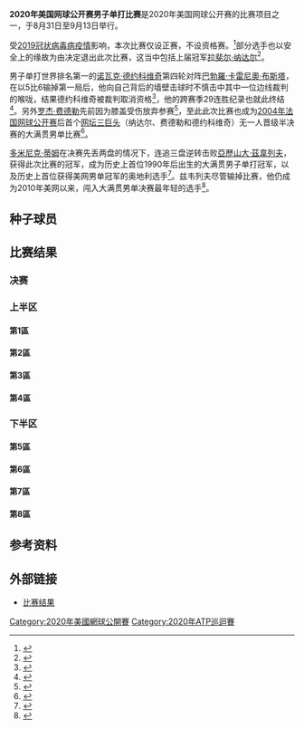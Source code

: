 {{NoteTA|G1=Tennis}}
{{Infobox Tennis Grand Slam events|2020|美國網球公開賽|
 |champ = {{flagicon|AUT}} [[多米尼克·蒂姆|多米尼克·蒂姆]]
 |runner ={{flagicon|GER}} [[亞歷山大·茲韋列夫|亞歷山大·茲韋列夫]]
 |score = 6–2、6–4、4–6、3–6、6–7<sup>（6–8）</sup>
 |draw = 128（8{{Tooltip|WC|外卡}}）
 |seeds = 32
}}

{{main article|2020年美國網球公開賽}}

'''2020年美国网球公开赛男子单打比赛'''是2020年美国网球公开赛的比赛项目之一，于8月31日至9月13日举行。

受[[2019冠状病毒病疫情|2019冠状病毒病疫情]]影响，本次比赛仅设正赛，不设资格赛。<ref name="USOpen2020">{{cite news|url=https://www.bbc.co.uk/sport/tennis/53070667|title=US Open to be held behind closed doors after New York governor gives go-ahead|publisher=[[BBC体育|BBC Sport]]|date=2020-06-16|accessdate=2020-06-16|archiveurl=https://web.archive.org/web/20200702223153/https://www.bbc.co.uk/sport/tennis/53070667|archivedate=2020-07-02|dead-url=no}}</ref>部分选手也以安全上的缘故为由决定退出此次比赛，这当中包括上届冠军[[拉斐尔·纳达尔|拉斐尔·纳达尔]]<ref>{{cite web|url=https://www.cbssports.com/tennis/news/us-open-2020-a-complete-list-of-stars-who-have-withdrawn-from-tournament/|title=US Open 2020: A complete list of stars who have withdrawn from tournament|publisher=CBS Sports|date=2020-08-17|accessdate=2020-09-13|archiveurl=https://archive.today/20200913105248/https://www.cbssports.com/tennis/news/us-open-2020-a-complete-list-of-stars-who-have-withdrawn-from-tournament/|archivedate=2020-09-13}}</ref>。

男子单打世界排名第一的[[诺瓦克·德约科维奇|诺瓦克·德约科维奇]]第四轮对阵[[巴勃羅·卡雷尼奧·布斯塔|巴勃羅·卡雷尼奧·布斯塔]]，在以5比6输掉第一局后，他向自己背后的墙壁击球时不慎击中其中一位边线裁判的喉咙，结果德约科维奇被裁判取消资格<ref>{{cite web|title=US Open 2020: Novak Djokovic defaulted after hitting ball at line judge|url=https://www.bbc.com/sport/tennis/54051920|publisher=[[BBC体育|BBC Sports]]|date=2020-09-06|accessdate=2020-09-06|archiveurl=https://web.archive.org/web/20200907101704/https://www.bbc.com/sport/tennis/54051920|archivedate=2020-09-07|dead-url=no}}</ref>，他的跨赛季29连胜纪录也就此终结<ref>{{cite web|url=https://www.japantimes.co.jp/sports/2020/09/07/tennis/novak-djokovic-us-open/|title=Novak Djokovic kicked out of U.S. Open after hitting line judge with ball|publisher=[[日本时报|The Japan Times]]|date=2020-09-07|accessdate=2020-09-13|archiveurl=https://web.archive.org/web/20200907082201/https://www.japantimes.co.jp/sports/2020/09/07/tennis/novak-djokovic-us-open/|archivedate=2020-09-07|dead-url=no}}</ref>。另外[[罗杰·费德勒|罗杰·费德勒]]先前因为膝盖受伤放弃参赛<ref>{{cite web |title=Federer Announces Right Knee Procedure, To Return In 2021 |url=https://www.atptour.com/en/news/federer-procedure-announcement-june-2020 |website=ATP Tour |date=2020-06-10 |accessdate=2020-08-03 |archiveurl=https://web.archive.org/web/20200610092914/https://www.atptour.com/en/news/federer-procedure-announcement-june-2020 |archivedate=2020-06-10 |dead-url=no }}</ref>，至此此次比赛也成为[[2004年法国网球公开赛|2004年法国网球公开赛]]后首个[[网坛三巨头|网坛三巨头]]（纳达尔、费德勒和德约科维奇）无一人晋级半决赛的大满贯男单比赛<ref>{{cite web|url=https://www.dnaindia.com/sports/report-no-nadal-djokovic-federer-a-grand-slam-quarterfinal-without-the-big-three-since-2004-2841542|title=No Nadal, Djokovic, Federer: A Grand Slam quarterfinal without the 'Big Three' since 2004|publisher=DNA India|date=2020-09-07|accessdate=2020-09-13|archiveurl=https://web.archive.org/web/20200907062756/https://www.dnaindia.com/sports/report-no-nadal-djokovic-federer-a-grand-slam-quarterfinal-without-the-big-three-since-2004-2841542|archivedate=2020-09-07|dead-url=no}}</ref>。

[[多米尼克·蒂姆|多米尼克·蒂姆]]在决赛先丢两盘的情况下，连追三盘逆转击败[[亞歷山大·茲韋列夫|亞歷山大·茲韋列夫]]，获得此次比赛的冠军，成为历史上首位1990年后出生的大满贯男子单打冠军，以及历史上首位获得美网男单冠军的奥地利选手<ref>{{cite web|url=https://www.usatoday.com/story/sports/tennis/2020/09/13/dominic-thiem-alexander-zverev-us-open-men-final/5788025002/|title=Dominic Thiem outlasts Alexander Zverev, comes back from two sets down to win US Open and first Grand Slam title|publisher=USA Today|date=2020-09-13|accessdate=2020-09-14|archiveurl=https://web.archive.org/web/20201226141922/https://www.usatoday.com/story/sports/tennis/2020/09/13/dominic-thiem-alexander-zverev-us-open-men-final/5788025002/|archivedate=2020-12-26|dead-url=no}}</ref>。兹韦列夫尽管输掉比赛，他仍成为2010年美网以来，闯入大满贯男单决赛最年轻的选手<ref>{{cite web|url=https://www.atptour.com/en/news/thiem-zverev-us-open-2020-final|title=Thiem Outlasts Zverev In Historic US Open Final|work=ATP Tour|date=2020-09-13|accessdate=2020-09-14|archiveurl=https://archive.today/20200914033533/https://www.atptour.com/en/news/thiem-zverev-us-open-2020-final|archivedate=2020-09-14}}</ref>。

==种子球员==
{{columns-list|colwidth=30em|
{{seeds|1|1}}{{flagicon|SRB}} [[諾瓦克·喬科維奇|諾瓦克·喬科維奇]]''（第四輪，被取消資格）''
{{seeds|2|8}}{{flagicon|AUT}} '''[[多米尼克·蒂姆|多米尼克·蒂姆]]（冠軍）'''
{{seeds|3|6}}{{flagicon|RUS}} [[丹尼爾·梅德韋傑夫|丹尼爾·梅德韋傑夫]]''（四強）''
{{seeds|4|3}}{{flagicon|GRE}} [[斯特凡诺斯·齐齐帕斯|斯特凡诺斯·齐齐帕斯]]''（第三輪）''
{{seeds|5|4}}{{flagicon|GER}} [[亞歷山大·茲韋列夫|亞歷山大·茲韋列夫]]''（亞軍）''
{{seeds|6|5}}{{flagicon|ITA}} [[馬泰奧·貝雷蒂尼|馬泰奧·貝雷蒂尼]]''（第四輪）''
{{seeds|7|2}}{{flagicon|BEL}} [[大卫·戈芬|大卫·戈芬]]''（第四輪）''
{{seeds|8|7}}{{flagicon|ESP}} [[羅伯托·包蒂斯塔·阿古特|羅伯托·包蒂斯塔·阿古特]]''（第三輪）''
{{seeds|9|4}}{{flagicon|ARG}} [[迪亞哥·塞巴斯蒂安·施瓦茲曼|迪亞哥·塞巴斯蒂安·施瓦茲曼]]''（第一輪）''
{{seeds|10|5}}{{flagicon|RUS}} [[安德烈·魯布列夫_(網球運動員)|安德烈·魯布列夫]]''（八強）''
{{seeds|11|7}}{{flagicon|RUS}} [[卡倫·哈查諾夫|卡倫·哈查諾夫]]''（第三輪）''
{{seeds|12|2}}{{flagicon|CAN}} [[丹尼斯·沙波瓦洛夫|丹尼斯·沙波瓦洛夫]]''（八強）''
{{seeds|13|3}}{{flagicon|CHI}} [[克里斯蒂安·加林|克里斯蒂安·加林]]''（第二輪）''
{{seeds|14|6}}{{flagicon|BUL}} [[格里戈爾·季米特洛夫|格里戈爾·季米特洛夫]]''（第二輪）''
{{seeds|15|8}}{{flagicon|CAN}} [[费利克斯·奥热-阿利亚西姆|费利克斯·奥热-阿利亚西姆]]''（第四輪）''
{{seeds|16|1}}{{flagicon|USA}} [[約翰·伊斯內爾|約翰·伊斯內爾]]''（第一輪）''

{{seeds|17|}}{{flagicon|FRA}} [[伯諾瓦·帕爾雷|伯諾瓦·帕爾雷]]''（因[[2019冠状病毒病检测|2019冠状病毒病检测]]结果阳性而退赛）''
{{seeds|18|3}}{{flagicon|SRB}} [[杜尚·拉約維奇|杜尚·拉約維奇]]''（第一輪）''
{{seeds|19|2}}{{flagicon|USA}} [[泰勒·哈利·弗里茨|泰勒·哈利·弗里茨]]''（第三輪）''
{{seeds|20|1}}{{flagicon|ESP}} [[巴勃羅·卡雷尼奧·布斯塔|巴勃羅·卡雷尼奧·布斯塔]]''（四強）''
{{seeds|21|7}}{{flagicon|AUS}} [[阿萊克斯·德·米瑙爾|阿萊克斯·德·米瑙爾]]''（八強）''
{{seeds|22|6}}{{flagicon|GEO}} [[尼科洛茲·巴西拉什威利|尼科洛茲·巴西拉什威利]]''（第一輪）''
{{seeds|23|8}}{{flagicon|GBR}} [[丹尼爾·埃文斯|丹尼爾·埃文斯]]''（第二輪）''
{{seeds|24|4}}{{flagicon|POL}} [[休伯特·胡尔卡奇|休伯特·胡尔卡奇]]''（第二輪）''
{{seeds|25|7}}{{flagicon|CAN}} [[米洛斯·拉奧歷|米洛斯·拉奧歷]]''（第二輪）''
{{seeds|26|2}}{{flagicon|SRB}} [[菲利普·克拉伊諾維奇|菲利普·克拉伊諾維奇]]''（第三輪）''
{{seeds|27|3}}{{flagicon|CRO}} [[博爾納·丘里奇|博爾納·丘里奇]]''（八強）''
{{seeds|28|1}}{{flagicon|GER}} [[楊-萊納德·史卓夫|楊-萊納德·史卓夫]]''（第三輪）''
{{seeds|29|6}}{{flagicon|ARG}} [[吉多·佩拉|吉多·佩拉]]''（第一輪）''
{{seeds|30|5}}{{flagicon|NOR}} [[卡斯珀·魯德|卡斯珀·魯德]]''（第三輪）''
{{seeds|31|8}}{{flagicon|CRO}} [[馬林·契利奇|馬林·契利奇]]''（第三輪）''
{{seeds|32|4}}{{flagicon|FRA}} [[阿德里安·曼納里諾|阿德里安·曼納里諾]]''（第三輪）''
}}
{{種子說明}}

==比赛结果==
{{Draw key}}

===决赛===
{{8TeamBracket-Tennis5
| RD1=半準決賽
| RD2=準決賽
| RD3=決賽
| team-width=175

| RD1-seed1=20
| RD1-team1='''{{flagicon|ESP}} [[巴勃羅·卡雷尼奧·布斯塔|巴勃羅·卡雷尼奧·布斯塔]]'''
| RD1-score1-1=3
| RD1-score1-2='''7<sup>7'''</sup>
| RD1-score1-3='''7<sup>7</sup>'''
| RD1-score1-4=0
| RD1-score1-5='''6'''
| RD1-seed2=12
| RD1-team2={{flagicon|CAN}} [[丹尼斯·沙波瓦洛夫|丹尼斯·沙波瓦洛夫]]
| RD1-score2-1='''6'''
| RD1-score2-2=6<sup>5</sup>
| RD1-score2-3=6<sup>4</sup>
| RD1-score2-4='''6'''
| RD1-score2-5=3

| RD1-seed3=27
| RD1-team3={{flagicon|CRO}} [[博爾納·丘里奇|博爾納·丘里奇]]
| RD1-score3-1='''6'''
| RD1-score3-2=6<sup>5</sup>
| RD1-score3-3=6<sup>1</sup>
| RD1-score3-4=3
| RD1-score3-5=
| RD1-seed4=5
| RD1-team4='''{{flagicon|GER}} [[亞歷山大·茲韋列夫|亞歷山大·茲韋列夫]]'''
| RD1-score4-1=1
| RD1-score4-2='''7<sup>7</sup>'''
| RD1-score4-3='''7<sup>7</sup>'''
| RD1-score4-4='''6'''
| RD1-score4-5=

| RD1-seed5=10
| RD1-team5={{flagicon|RUS}} [[安德烈·魯布列夫_(網球運動員)|安德烈·魯布列夫]]
| RD1-score5-1=6<sup>6</sup>
| RD1-score5-2=3
| RD1-score5-3=6<sup>5</sup>
| RD1-score5-4=
| RD1-score5-5=
| RD1-seed6=3
| RD1-team6='''{{flagicon|RUS}} [[丹尼爾·梅德韋傑夫|丹尼爾·梅德韋傑夫]]'''
| RD1-score6-1='''7<sup>8</sup>'''
| RD1-score6-2='''6'''
| RD1-score6-3='''7<sup>7</sup>'''
| RD1-score6-4=
| RD1-score6-5=

| RD1-seed7=21
| RD1-team7={{flagicon|AUS}} [[阿萊克斯·德·米瑙爾|阿萊克斯·德·米瑙爾]]
| RD1-score7-1=1
| RD1-score7-2=2
| RD1-score7-3=4
| RD1-score7-4=
| RD1-score7-5=
| RD1-seed8=2
| RD1-team8='''{{flagicon|AUT}} [[多米尼克·蒂姆|多米尼克·蒂姆]]'''
| RD1-score8-1='''6'''
| RD1-score8-2='''6'''
| RD1-score8-3='''6'''
| RD1-score8-4=
| RD1-score8-5=

| RD2-seed1=20
| RD2-team1={{flagicon|ESP}} [[巴勃羅·卡雷尼奧·布斯塔|巴勃羅·卡雷尼奧·布斯塔]]
| RD2-score1-1='''6'''
| RD2-score1-2='''6'''
| RD2-score1-3=3
| RD2-score1-4=4
| RD2-score1-5=3
| RD2-seed2=5
| RD2-team2='''{{flagicon|GER}} [[亞歷山大·茲韋列夫|亞歷山大·茲韋列夫]]'''
| RD2-score2-1=3
| RD2-score2-2=2
| RD2-score2-3='''6'''
| RD2-score2-4='''6'''
| RD2-score2-5='''6'''

| RD2-seed3=3
| RD2-team3={{flagicon|RUS}} [[丹尼爾·梅德韋傑夫|丹尼爾·梅德韋傑夫]]
| RD2-score3-1=2
| RD2-score3-2=6<sup>7</sup>
| RD2-score3-3=6<sup>5</sup>
| RD2-score3-4=
| RD2-score3-5=
| RD2-seed4=2
| RD2-team4='''{{flagicon|AUT}} [[多米尼克·蒂姆|多米尼克·蒂姆]]'''
| RD2-score4-1='''6'''
| RD2-score4-2='''7<sup>9</sup>'''
| RD2-score4-3='''7<sup>7</sup>'''
| RD2-score4-4=
| RD2-score4-5=

| RD3-seed1=5
| RD3-team1={{flagicon|GER}} [[亞歷山大·茲韋列夫|亞歷山大·茲韋列夫]]
| RD3-score1-1='''6'''
| RD3-score1-2='''6'''
| RD3-score1-3=4
| RD3-score1-4=3
| RD3-score1-5=6<sup>6</sup>
| RD3-seed2=2
| RD3-team2='''{{flagicon|AUT}} [[多米尼克·蒂姆|多米尼克·蒂姆]]'''
| RD3-score2-1=2
| RD3-score2-2=4
| RD3-score2-3='''6'''
| RD3-score2-4='''6'''
| RD3-score2-5='''7<sup>8</sup>'''
}}

===上半区===
====第1區====
{{16TeamBracket-Compact-Tennis5
| RD1=第一輪
| RD2=第二輪
| RD3=第三輪
| RD4=第四輪

| RD1-seed01=1
| RD1-team01='''{{flagicon|SRB}} [[諾瓦克·喬科維奇|諾瓦克·喬科維奇]]'''
| RD1-score01-1='''6'''
| RD1-score01-2='''6'''
| RD1-score01-3='''6'''
| RD1-score01-4=
| RD1-score01-5=
| RD1-seed02=
| RD1-team02={{flagicon|BIH}} [[達米爾·德祖赫|達米爾·德祖赫]]
| RD1-score02-1=1
| RD1-score02-2=4
| RD1-score02-3=1
| RD1-score02-4=
| RD1-score02-5=

| RD1-seed03=
| RD1-team03='''{{flagicon|GBR}} [[凱爾·埃德蒙|凱爾·埃德蒙]]'''
| RD1-score03-1=2
| RD1-score03-2='''7'''
| RD1-score03-3='''7'''
| RD1-score03-4='''6'''
| RD1-score03-5=
| RD1-seed04=
| RD1-team04={{flagicon|KAZ}} [[亞歷山大·巴伯里克|亞歷山大·巴伯里克]]
| RD1-score04-1='''6'''
| RD1-score04-2=5
| RD1-score04-3=5
| RD1-score04-4=0
| RD1-score04-5=

| RD1-seed05=
| RD1-team05={{flagicon|POR}} [[喬奧·索薩|喬奧·索薩]]
| RD1-score05-1=2
| RD1-score05-2=5
| RD1-score05-3='''6'''
| RD1-score05-4=1
| RD1-score05-5=
| RD1-seed06=WC
| RD1-team06='''{{flagicon|USA}} [[邁克爾·莫阿|邁克爾·莫阿]]'''
| RD1-score06-1='''6'''
| RD1-score06-2='''7'''
| RD1-score06-3=2
| RD1-score06-4='''6'''
| RD1-score06-5=

| RD1-seed07=
| RD1-team07={{flagicon|ESP}} [[佩德罗·马丁内斯|佩德罗·马丁内斯]]
| RD1-score07-1=0
| RD1-score07-2=5
| RD1-score07-3=4
| RD1-score07-4=
| RD1-score07-5=
| RD1-seed08=28
| RD1-team08='''{{flagicon|GER}} [[楊-萊納德·史卓夫|楊-萊納德·史卓夫]]'''
| RD1-score08-1='''6'''
| RD1-score08-2='''7'''
| RD1-score08-3='''6'''
| RD1-score08-4=
| RD1-score08-5=

| RD1-seed09=20
| RD1-team09='''{{flagicon|ESP}} [[巴勃羅·卡雷尼奧·布斯塔|巴勃羅·卡雷尼奧·布斯塔]]'''
| RD1-score09-1=4
| RD1-score09-2='''6'''
| RD1-score09-3=1
| RD1-score09-4='''6'''
| RD1-score09-5='''6'''
| RD1-seed10=
| RD1-team10={{flagicon|JPN}} [[内山靖崇|内山靖崇]]
| RD1-score10-1='''6'''
| RD1-score10-2=3
| RD1-score10-3='''6'''
| RD1-score10-4=3
| RD1-score10-5=3

| RD1-seed11=WC
| RD1-team11='''{{flagicon|USA}} [[米切爾·克魯格|米切爾·克魯格]]'''
| RD1-score11-1=3
| RD1-score11-2='''6'''
| RD1-score11-3='''7'''
| RD1-score11-4='''6'''
| RD1-score11-5=
| RD1-seed12=
| RD1-team12={{flagicon|POR}} [[佩德羅·索薩|佩德羅·索薩]]
| RD1-score12-1='''6'''
| RD1-score12-2=2
| RD1-score12-3=5
| RD1-score12-4=3
| RD1-score12-5=

| RD1-seed13=
| RD1-team13={{flagicon|ITA}} [[Federico_Gaio|F Gaio]]
| RD1-score13-1=6<sup>3</sup>
| RD1-score13-2='''6'''
| RD1-score13-3=4
| RD1-score13-4=4
| RD1-score13-5=
| RD1-seed14=
| RD1-team14='''{{flagicon|LTU}} [[里查達斯·貝蘭基斯|里查達斯·貝蘭基斯]]'''
| RD1-score14-1='''7<sup>7</sup>'''
| RD1-score14-2=4
| RD1-score14-3='''6'''
| RD1-score14-4='''6'''
| RD1-score14-5=

| RD1-seed15=
| RD1-team15='''{{flagicon|USA}} [[斯蒂夫·約翰遜|斯蒂夫·約翰遜]]'''
| RD1-score15-1=6<sup>5</sup>
| RD1-score15-2='''6'''
| RD1-score15-3=6<sup>5</sup>
| RD1-score15-4='''6'''
| RD1-score15-5='''7<sup>7</sup>'''
| RD1-seed16=16
| RD1-team16={{flagicon|USA}} [[約翰·伊斯內爾|約翰·伊斯內爾]]
| RD1-score16-1='''7<sup>7</sup>'''
| RD1-score16-2=3
| RD1-score16-3='''7<sup>7</sup>'''
| RD1-score16-4=3
| RD1-score16-5=6<sup>3</sup>

| RD2-seed01=1
| RD2-team01='''{{flagicon|SRB}} [[諾瓦克·喬科維奇|諾瓦克·喬科維奇]]'''
| RD2-score01-1=6<sup>5</sup>
| RD2-score01-2='''6'''
| RD2-score01-3='''6'''
| RD2-score01-4='''6'''
| RD2-score01-5=
| RD2-seed02=
| RD2-team02={{flagicon|GBR}} [[凱爾·埃德蒙|凱爾·埃德蒙]]
| RD2-score02-1='''7<sup>7</sup>'''
| RD2-score02-2=3
| RD2-score02-3=4
| RD2-score02-4=2
| RD2-score02-5=

| RD2-seed03=WC
| RD2-team03={{flagicon|USA}} [[邁克爾·莫阿|邁克爾·莫阿]]
| RD2-score03-1=2
| RD2-score03-2=2
| RD2-score03-3=5
| RD2-score03-4=
| RD2-score03-5=
| RD2-seed04=28
| RD2-team04='''{{flagicon|GER}} [[楊-萊納德·史卓夫|楊-萊納德·史卓夫]]'''
| RD2-score04-1='''6'''
| RD2-score04-2='''6'''
| RD2-score04-3='''7'''
| RD2-score04-4=
| RD2-score04-5=

| RD2-seed05=20
| RD2-team05='''{{flagicon|ESP}} [[巴勃羅·卡雷尼奧·布斯塔|巴勃羅·卡雷尼奧·布斯塔]]'''
| RD2-score05-1='''6'''
| RD2-score05-2='''6'''
| RD2-score05-3='''6'''
| RD2-score05-4=
| RD2-score05-5=
| RD2-seed06=WC
| RD2-team06={{flagicon|USA}} [[米切爾·克魯格|米切爾·克魯格]]
| RD2-score06-1=1
| RD2-score06-2=2
| RD2-score06-3=2
| RD2-score06-4=
| RD2-score06-5=

| RD2-seed07=
| RD2-team07='''{{flagicon|LTU}} [[里查達斯·貝蘭基斯|里查達斯·貝蘭基斯]]'''
| RD2-score07-1='''7'''
| RD2-score07-2='''6'''
| RD2-score07-3=1
| RD2-score07-4='''7<sup>7</sup>'''
| RD2-score07-5=
| RD2-seed08=
| RD2-team08={{flagicon|USA}} [[斯蒂夫·約翰遜|斯蒂夫·約翰遜]]
| RD2-score08-1=5
| RD2-score08-2=2
| RD2-score08-3='''6'''
| RD2-score08-4=6<sup>1</sup>
| RD2-score08-5=

| RD3-seed01=1
| RD3-team01='''{{flagicon|SRB}} [[諾瓦克·喬科維奇|諾瓦克·喬科維奇]]'''
| RD3-score01-1='''6'''
| RD3-score01-2='''6'''
| RD3-score01-3='''6'''
| RD3-score01-4=
| RD3-score01-5=
| RD3-seed02=28
| RD3-team02={{flagicon|GER}} [[楊-萊納德·史卓夫|楊-萊納德·史卓夫]]
| RD3-score02-1=3
| RD3-score02-2=3
| RD3-score02-3=1
| RD3-score02-4=
| RD3-score02-5=

| RD3-seed03=20
| RD3-team03='''{{flagicon|ESP}} [[巴勃羅·卡雷尼奧·布斯塔|巴勃羅·卡雷尼奧·布斯塔]]'''
| RD3-score03-1='''6'''
| RD3-score03-2='''6'''
| RD3-score03-3='''6'''
| RD3-score03-4=
| RD3-score03-5=
| RD3-seed04=
| RD3-team04={{flagicon|LTU}} [[里查達斯·貝蘭基斯|里查達斯·貝蘭基斯]]
| RD3-score04-1=4
| RD3-score04-2=3
| RD3-score04-3=2
| RD3-score04-4=
| RD3-score04-5=

| RD4-seed01=1
| RD4-team01={{flagicon|SRB}} [[諾瓦克·喬科維奇|諾瓦克·喬科維奇]]
| RD4-score01-1=5<sup>d</sup>
| RD4-score01-2=
| RD4-score01-3=
| RD4-score01-4=
| RD4-score01-5=
| RD4-seed02=20
| RD4-team02='''{{flagicon|ESP}} [[巴勃羅·卡雷尼奧·布斯塔|巴勃羅·卡雷尼奧·布斯塔]]'''
| RD4-score02-1=6
| RD4-score02-2=
| RD4-score02-3=
| RD4-score02-4=
| RD4-score02-5=
}}

====第2區====
{{16TeamBracket-Compact-Tennis5
| RD1=第一輪
| RD2=第二輪
| RD3=第三輪
| RD4=第四輪

| RD1-seed01=12
| RD1-team01='''{{flagicon|CAN}} [[丹尼斯·沙波瓦洛夫|丹尼斯·沙波瓦洛夫]]'''
| RD1-score01-1='''6'''
| RD1-score01-2=4
| RD1-score01-3='''6'''
| RD1-score01-4='''6'''
| RD1-score01-5=
| RD1-seed02=WC
| RD1-team02={{flagicon|USA}} [[塞巴斯蒂安·科爾達|塞巴斯蒂安·科爾達]]
| RD1-score02-1=4
| RD1-score02-2='''6'''
| RD1-score02-3=3
| RD1-score02-4=2
| RD1-score02-5=

| RD1-seed03=WC
| RD1-team03={{flagicon|USA}} [[Thai-Son_Kwiatkowski|T-S Kwiatkowski]]
| RD1-score03-1='''6'''
| RD1-score03-2=6<sup>4</sup>
| RD1-score03-3=1
| RD1-score03-4=2
| RD1-score03-5=
| RD1-seed04=
| RD1-team04='''{{flagicon|KOR}} [[权纯雨|权纯雨]]'''
| RD1-score04-1=3
| RD1-score04-2='''7<sup>7</sup>'''
| RD1-score04-3='''6'''
| RD1-score04-4='''6'''
| RD1-score04-5=

| RD1-seed05=
| RD1-team05={{flagicon|EGY}} [[Mohamed_Safwat|M Safwat]]
| RD1-score05-1=1
| RD1-score05-2=4
| RD1-score05-3=4
| RD1-score05-4=
| RD1-score05-5=
| RD1-seed06=
| RD1-team06='''{{flagicon|FRA}} [[吉爾·西蒙|吉爾·西蒙]]'''
| RD1-score06-1='''6'''
| RD1-score06-2='''6'''
| RD1-score06-3='''6'''
| RD1-score06-4=
| RD1-score06-5=

| RD1-seed07=
| RD1-team07={{flagicon|GER}} [[多米尼克·克普費爾|多米尼克·克普費爾]]
| RD1-score07-1='''7<sup>9</sup>'''
| RD1-score07-2=3
| RD1-score07-3=2
| RD1-score07-4=4
| RD1-score07-5=
| RD1-seed08=19
| RD1-team08='''{{flagicon|USA}} [[泰勒·哈利·弗里茨|泰勒·哈利·弗里茨]]'''
| RD1-score08-1=6<sup>7</sup>
| RD1-score08-2='''6'''
| RD1-score08-3='''6'''
| RD1-score08-4='''6'''
| RD1-score08-5=

| RD1-seed09=26
| RD1-team09='''{{flagicon|SRB}} [[菲利普·克拉伊諾維奇|菲利普·克拉伊諾維奇]]'''
| RD1-score09-1='''6'''
| RD1-score09-2='''7<sup>7</sup>'''
| RD1-score09-3='''6'''
| RD1-score09-4=
| RD1-score09-5=
| RD1-seed10=
| RD1-team10={{flagicon|SWE}} [[米凯尔·伊梅尔|米凯尔·伊梅尔]]
| RD1-score10-1=2
| RD1-score10-2=6<sup>3</sup>
| RD1-score10-3=3
| RD1-score10-4=
| RD1-score10-5=

| RD1-seed11=
| RD1-team11='''{{flagicon|USA}} [[馬科斯·吉隆|馬科斯·吉隆]]'''
| RD1-score11-1='''6'''
| RD1-score11-2=6<sup>5</sup>
| RD1-score11-3=3
| RD1-score11-4='''6'''
| RD1-score11-5='''6'''
| RD1-seed12=
| RD1-team12={{flagicon|AUS}} [[Marc_Polmans|M Polmans]]
| RD1-score12-1=4
| RD1-score12-2='''7<sup>7</sup>'''
| RD1-score12-3='''6'''
| RD1-score12-4=4
| RD1-score12-5=2

| RD1-seed13=
| RD1-team13='''{{flagicon|RSA}} [[洛依德·哈里斯|洛依德·哈里斯]]'''
| RD1-score13-1='''6'''
| RD1-score13-2='''7'''
| RD1-score13-3='''6'''
| RD1-score13-4=
| RD1-score13-5=
| RD1-seed14=
| RD1-team14={{flagicon|ITA}} [[馬爾科·切基納托|馬爾科·切基納托]]
| RD1-score14-1=4
| RD1-score14-2=5
| RD1-score14-3=2
| RD1-score14-4=
| RD1-score14-5=

| RD1-seed15=
| RD1-team15={{flagicon|USA}} [[瑞利·奧普卡|瑞利·奧普卡]]
| RD1-score15-1=6<sup>2</sup>
| RD1-score15-2='''6'''
| RD1-score15-3=1
| RD1-score15-4=4
| RD1-score15-5=
| RD1-seed16=7
| RD1-team16='''{{flagicon|BEL}} [[大卫·戈芬|大卫·戈芬]]'''
| RD1-score16-1='''7<sup>7</sup>'''
| RD1-score16-2=3
| RD1-score16-3='''6'''
| RD1-score16-4='''6'''
| RD1-score16-5=

| RD2-seed01=12
| RD2-team01='''{{flagicon|CAN}} [[丹尼斯·沙波瓦洛夫|丹尼斯·沙波瓦洛夫]]'''
| RD2-score01-1=6<sup>5</sup>
| RD2-score01-2='''6'''
| RD2-score01-3='''6'''
| RD2-score01-4='''6'''
| RD2-score01-5=
| RD2-seed02=
| RD2-team02={{flagicon|KOR}} [[权纯雨|权纯雨]]
| RD2-score02-1='''7<sup>7</sup>'''
| RD2-score02-2=4
| RD2-score02-3=4
| RD2-score02-4=2
| RD2-score02-5=

| RD2-seed03=
| RD2-team03={{flagicon|FRA}} [[吉爾·西蒙|吉爾·西蒙]]
| RD2-score03-1=5
| RD2-score03-2=3
| RD2-score03-3=2
| RD2-score03-4=
| RD2-score03-5=
| RD2-seed04=19
| RD2-team04='''{{flagicon|USA}} [[泰勒·哈利·弗里茨|泰勒·哈利·弗里茨]]'''
| RD2-score04-1='''7'''
| RD2-score04-2='''6'''
| RD2-score04-3='''6'''
| RD2-score04-4=
| RD2-score04-5=

| RD2-seed05=26
| RD2-team05='''{{flagicon|SRB}} [[菲利普·克拉伊諾維奇|菲利普·克拉伊諾維奇]]'''
| RD2-score05-1='''6'''
| RD2-score05-2='''6'''
| RD2-score05-3='''6'''
| RD2-score05-4=
| RD2-score05-5=
| RD2-seed06=
| RD2-team06={{flagicon|USA}} [[馬科斯·吉隆|馬科斯·吉隆]]
| RD2-score06-1=4
| RD2-score06-2=1
| RD2-score06-3=3
| RD2-score06-4=
| RD2-score06-5=

| RD2-seed07=
| RD2-team07={{flagicon|RSA}} [[洛依德·哈里斯|洛依德·哈里斯]]
| RD2-score07-1=6<sup>6</sup>
| RD2-score07-2='''6'''
| RD2-score07-3=1
| RD2-score07-4=4
| RD2-score07-5=
| RD2-seed08=7
| RD2-team08='''{{flagicon|BEL}} [[大卫·戈芬|大卫·戈芬]]'''
| RD2-score08-1='''7<sup>8</sup>'''
| RD2-score08-2=4
| RD2-score08-3='''6'''
| RD2-score08-4='''6'''
| RD2-score08-5=

| RD3-seed01=12
| RD3-team01='''{{flagicon|CAN}} [[丹尼斯·沙波瓦洛夫|丹尼斯·沙波瓦洛夫]]'''
| RD3-score01-1=3
| RD3-score01-2='''6'''
| RD3-score01-3=4
| RD3-score01-4='''7<sup>7</sup>'''
| RD3-score01-5='''6'''
| RD3-seed02=19
| RD3-team02={{flagicon|USA}} [[泰勒·哈利·弗里茨|泰勒·哈利·弗里茨]]
| RD3-score02-1='''6'''
| RD3-score02-2=3
| RD3-score02-3='''6'''
| RD3-score02-4=6<sup>5</sup>
| RD3-score02-5=2

| RD3-seed03=26
| RD3-team03={{flagicon|SRB}} [[菲利普·克拉伊諾維奇|菲利普·克拉伊諾維奇]]
| RD3-score03-1=1
| RD3-score03-2=6<sup>5</sup>
| RD3-score03-3=4
| RD3-score03-4=
| RD3-score03-5=
| RD3-seed04=7
| RD3-team04='''{{flagicon|BEL}} [[大卫·戈芬|大卫·戈芬]]'''
| RD3-score04-1='''6'''
| RD3-score04-2='''7<sup>7</sup>'''
| RD3-score04-3='''6'''
| RD3-score04-4=
| RD3-score04-5=

| RD4-seed01=12
| RD4-team01='''{{flagicon|CAN}} [[丹尼斯·沙波瓦洛夫|丹尼斯·沙波瓦洛夫]]'''
| RD4-score01-1=6<sup>0</sup>
| RD4-score01-2='''6'''
| RD4-score01-3='''6'''
| RD4-score01-4='''6'''
| RD4-score01-5=
| RD4-seed02=7
| RD4-team02={{flagicon|BEL}} [[大卫·戈芬|大卫·戈芬]]
| RD4-score02-1='''7<sup>7</sup>'''
| RD4-score02-2=3
| RD4-score02-3=4
| RD4-score02-4=3
| RD4-score02-5=
}}

====第3區====
{{16TeamBracket-Compact-Tennis5
| RD1=第一輪
| RD2=第二輪
| RD3=第三輪
| RD4=第四輪

| RD1-seed01=4
| RD1-team01='''{{flagicon|GRE}} [[斯特凡诺斯·齐齐帕斯|斯特凡诺斯·齐齐帕斯]]'''
| RD1-score01-1='''6'''
| RD1-score01-2='''6'''
| RD1-score01-3='''6'''
| RD1-score01-4=
| RD1-score01-5=
| RD1-seed02=
| RD1-team02={{flagicon|ESP}} [[阿爾伯特·拉莫斯|阿爾伯特·拉莫斯]]
| RD1-score02-1=2
| RD1-score02-2=1
| RD1-score02-3=1
| RD1-score02-4=
| RD1-score02-5=

| RD1-seed03=WC
| RD1-team03='''{{flagicon|USA}} [[馬克西姆·克雷西|馬克西姆·克雷西]]'''
| RD1-score03-1='''6'''
| RD1-score03-2=2
| RD1-score03-3='''6'''
| RD1-score03-4='''6'''
| RD1-score03-5=
| RD1-seed04=
| RD1-team04={{flagicon|SVK}} [[約瑟夫·科瓦里克|約瑟夫·科瓦里克]]
| RD1-score04-1=1
| RD1-score04-2='''6'''
| RD1-score04-3=4
| RD1-score04-4=4
| RD1-score04-5=

| RD1-seed05=
| RD1-team05='''{{flagicon|ARG}} [[Juan_Ignacio_Londero|JI Londero]]'''
| RD1-score05-1='''6'''
| RD1-score05-2='''6'''
| RD1-score05-3='''7'''
| RD1-score05-4=
| RD1-score05-5=
| RD1-seed06=
| RD1-team06={{flagicon|RUS}} [[伊夫尼·多斯科伊|伊夫尼·多斯科伊]]
| RD1-score06-1=3
| RD1-score06-2=3
| RD1-score06-3=5
| RD1-score06-4=
| RD1-score06-5=

| RD1-seed07=
| RD1-team07={{flagicon|ESP}} [[巴勃羅·安杜哈爾|巴勃羅·安杜哈爾]]
| RD1-score07-1=5
| RD1-score07-2=3
| RD1-score07-3=1
| RD1-score07-4=
| RD1-score07-5=
| RD1-seed08=27
| RD1-team08='''{{flagicon|CRO}} [[博爾納·丘里奇|博爾納·丘里奇]]'''
| RD1-score08-1='''7'''
| RD1-score08-2='''6'''
| RD1-score08-3='''6'''
| RD1-score08-4=
| RD1-score08-5=

| RD1-seed09=18
| RD1-team09={{flagicon|SRB}} [[杜尚·拉約維奇|杜尚·拉約維奇]]
| RD1-score09-1=1
| RD1-score09-2='''6'''
| RD1-score09-3=4
| RD1-score09-4=4
| RD1-score09-5=
| RD1-seed10=
| RD1-team10='''{{flagicon|BLR}} [[Egor_Gerasimov|E Gerasimov]]'''
| RD1-score10-1='''6'''
| RD1-score10-2=4
| RD1-score10-3='''6'''
| RD1-score10-4='''6'''
| RD1-score10-5=

| RD1-seed11=
| RD1-team11={{flagicon|ITA}} [[斯蒂法諾·特拉瓦利亞|斯蒂法諾·特拉瓦利亞]]
| RD1-score11-1=3
| RD1-score11-2=4
| RD1-score11-3='''6'''
| RD1-score11-4=2
| RD1-score11-5=
| RD1-seed12=
| RD1-team12='''{{flagicon|AUS}} [[喬丹·湯普森|喬丹·湯普森]]'''
| RD1-score12-1='''6'''
| RD1-score12-2='''6'''
| RD1-score12-3=4
| RD1-score12-4='''6'''
| RD1-score12-5=

| RD1-seed13=
| RD1-team13={{flagicon|HUN}} [[Attila_Balázs|A Balázs]]
| RD1-score13-1=4
| RD1-score13-2=5
| RD1-score13-3=4
| RD1-score13-4=
| RD1-score13-5=
| RD1-seed14=
| RD1-team14='''{{flagicon|KAZ}} [[米哈伊爾·庫庫什金|米哈伊爾·庫庫什金]]'''
| RD1-score14-1='''6'''
| RD1-score14-2='''7'''
| RD1-score14-3='''6'''
| RD1-score14-4=
| RD1-score14-5=

| RD1-seed15=WC
| RD1-team15={{flagicon|USA}} [[Ulises_Blanch|U Blanch]]
| RD1-score15-1='''6'''
| RD1-score15-2='''7'''
| RD1-score15-3=4
| RD1-score15-4=4
| RD1-score15-5=2
| RD1-seed16=13
| RD1-team16='''{{flagicon|CHI}} [[克里斯蒂安·加林|克里斯蒂安·加林]]'''
| RD1-score16-1=4
| RD1-score16-2=5
| RD1-score16-3='''6'''
| RD1-score16-4='''6'''
| RD1-score16-5='''6'''

| RD2-seed01=4
| RD2-team01='''{{flagicon|GRE}} [[斯特凡诺斯·齐齐帕斯|斯特凡诺斯·齐齐帕斯]]'''
| RD2-score01-1='''7<sup>7</sup>'''
| RD2-score01-2='''6'''
| RD2-score01-3='''6'''
| RD2-score01-4=
| RD2-score01-5=
| RD2-seed02=WC
| RD2-team02={{flagicon|USA}} [[馬克西姆·克雷西|馬克西姆·克雷西]]
| RD2-score02-1=6<sup>2</sup>
| RD2-score02-2=3
| RD2-score02-3=4
| RD2-score02-4=
| RD2-score02-5=

| RD2-seed03=
| RD2-team03={{flagicon|ARG}} [[Juan_Ignacio_Londero|JI Londero]]
| RD2-score03-1=5
| RD2-score03-2='''6'''
| RD2-score03-3='''7<sup>7</sup>'''
| RD2-score03-4=2
| RD2-score03-5=3
| RD2-seed04=27
| RD2-team04='''{{flagicon|CRO}} [[博爾納·丘里奇|博爾納·丘里奇]]'''
| RD2-score04-1='''7'''
| RD2-score04-2=4
| RD2-score04-3=6<sup>5</sup>
| RD2-score04-4='''6'''
| RD2-score04-5='''6'''

| RD2-seed05=
| RD2-team05={{flagicon|BLR}} [[Egor_Gerasimov|E Gerasimov]]
| RD2-score05-1=1
| RD2-score05-2=4
| RD2-score05-3='''6'''
| RD2-score05-4=3
| RD2-score05-5=
| RD2-seed06=
| RD2-team06='''{{flagicon|AUS}} [[喬丹·湯普森|喬丹·湯普森]]'''
| RD2-score06-1='''6'''
| RD2-score06-2='''6'''
| RD2-score06-3=3
| RD2-score06-4='''6'''
| RD2-score06-5=

| RD2-seed07=
| RD2-team07='''{{flagicon|KAZ}} [[米哈伊爾·庫庫什金|米哈伊爾·庫庫什金]]'''
| RD2-score07-1='''6'''
| RD2-score07-2='''6'''
| RD2-score07-3=3
| RD2-score07-4=4
| RD2-score07-5='''7'''
| RD2-seed08=13
| RD2-team08={{flagicon|CHI}} [[克里斯蒂安·加林|克里斯蒂安·加林]]
| RD2-score08-1=2
| RD2-score08-2=1
| RD2-score08-3='''6'''
| RD2-score08-4='''6'''
| RD2-score08-5=5

| RD3-seed01=4
| RD3-team01={{flagicon|GRE}} [[斯特凡诺斯·齐齐帕斯|斯特凡诺斯·齐齐帕斯]]
| RD3-score01-1='''7<sup>7</sup>'''
| RD3-score01-2=4
| RD3-score01-3='''6'''
| RD3-score01-4=5
| RD3-score01-5=6<sup>4</sup>
| RD3-seed02=27
| RD3-team02='''{{flagicon|CRO}} [[博爾納·丘里奇|博爾納·丘里奇]]'''
| RD3-score02-1=6<sup>2</sup>
| RD3-score02-2='''6'''
| RD3-score02-3=4
| RD3-score02-4='''7'''
| RD3-score02-5='''7<sup>7</sup>'''

| RD3-seed03=
| RD3-team03='''{{flagicon|AUS}} [[喬丹·湯普森|喬丹·湯普森]]'''
| RD3-score03-1='''7'''
| RD3-score03-2='''6'''
| RD3-score03-3='''6'''
| RD3-score03-4=
| RD3-score03-5=
| RD3-seed04=
| RD3-team04={{flagicon|KAZ}} [[米哈伊爾·庫庫什金|米哈伊爾·庫庫什金]]
| RD3-score04-1=5
| RD3-score04-2=4
| RD3-score04-3=1
| RD3-score04-4=
| RD3-score04-5=

| RD4-seed01=27
| RD4-team01='''{{flagicon|CRO}} [[博爾納·丘里奇|博爾納·丘里奇]]'''
| RD4-score01-1='''7'''
| RD4-score01-2='''6'''
| RD4-score01-3='''6'''
| RD4-score01-4=
| RD4-score01-5=
| RD4-seed02=
| RD4-team02={{flagicon|AUS}} [[喬丹·湯普森|喬丹·湯普森]]
| RD4-score02-1=5
| RD4-score02-2=1
| RD4-score02-3=3
| RD4-score02-4=
| RD4-score02-5=
}}

====第4區====
{{16TeamBracket-Compact-Tennis5
| RD1=第一輪
| RD2=第二輪
| RD3=第三輪
| RD4=第四輪

| RD1-seed01=9
| RD1-team01={{flagicon|ARG}} [[迪亞哥·塞巴斯蒂安·施瓦茲曼|迪亞哥·塞巴斯蒂安·施瓦茲曼]]
| RD1-score01-1='''6'''
| RD1-score01-2='''6'''
| RD1-score01-3=2
| RD1-score01-4=1
| RD1-score01-5=5
| RD1-seed02=
| RD1-team02='''{{flagicon|GBR}} [[卡梅隆·諾里|卡梅隆·諾里]]'''
| RD1-score02-1=3
| RD1-score02-2=4
| RD1-score02-3='''6'''
| RD1-score02-4='''6'''
| RD1-score02-5='''7'''

| RD1-seed03=
| RD1-team03={{flagicon|TPE}} [[莊吉生|莊吉生]]
| RD1-score03-1='''6'''
| RD1-score03-2='''6'''
| RD1-score03-3=4
| RD1-score03-4=1
| RD1-score03-5=0<sup>r</sup>
| RD1-seed04=
| RD1-team04='''{{flagicon|ARG}} [[Federico_Coria|F Coria]]'''
| RD1-score04-1=2
| RD1-score04-2=4
| RD1-score04-3='''6'''
| RD1-score04-4='''6'''
| RD1-score04-5=2

| RD1-seed05=
| RD1-team05='''{{flagicon|ESP}} [[亚历山德罗·达维多维奇·弗基纳|亚历山德罗·达维多维奇·弗基纳]]'''
| RD1-score05-1=3
| RD1-score05-2='''6'''
| RD1-score05-3='''6'''
| RD1-score05-4=1
| RD1-score05-5='''6'''
| RD1-seed06=
| RD1-team06={{flagicon|AUT}} [[丹尼斯·諾瓦克|丹尼斯·諾瓦克]]
| RD1-score06-1='''6'''
| RD1-score06-2=4
| RD1-score06-3=3
| RD1-score06-4='''6'''
| RD1-score06-5=0

| RD1-seed07=
| RD1-team07={{flagicon|GER}} [[彼得·高若尼茲克|彼得·高若尼茲克]]
| RD1-score07-1=3
| RD1-score07-2=4
| RD1-score07-3=4
| RD1-score07-4=
| RD1-score07-5=
| RD1-seed08=24
| RD1-team08='''{{flagicon|POL}} [[休伯特·胡尔卡奇|休伯特·胡尔卡奇]]'''
| RD1-score08-1='''6'''
| RD1-score08-2='''6'''
| RD1-score08-3='''6'''
| RD1-score08-4=
| RD1-score08-5=

| RD1-seed09=32
| RD1-team09='''{{flagicon|FRA}} [[阿德里安·曼納里諾|阿德里安·曼納里諾]]'''
| RD1-score09-1='''6'''
| RD1-score09-2='''6'''
| RD1-score09-3=2
| RD1-score09-4='''6'''
| RD1-score09-5=
| RD1-seed10=
| RD1-team10={{flagicon|ITA}} [[洛倫佐·索內戈|洛倫佐·索內戈]]
| RD1-score10-1=1
| RD1-score10-2=4
| RD1-score10-3='''6'''
| RD1-score10-4=3
| RD1-score10-5=

| RD1-seed11=PR
| RD1-team11='''{{flagicon|USA}} [[傑克·索克|傑克·索克]]'''
| RD1-score11-1=3
| RD1-score11-2='''6'''
| RD1-score11-3='''6'''
| RD1-score11-4=4
| RD1-score11-5='''7<sup>7</sup>'''
| RD1-seed12=
| RD1-team12={{flagicon|URU}} [[巴勃羅·奎瓦斯|巴勃羅·奎瓦斯]]
| RD1-score12-1='''6'''
| RD1-score12-2=4
| RD1-score12-3=2
| RD1-score12-4='''6'''
| RD1-score12-5=6<sup>2</sup>

| RD1-seed13=
| RD1-team13={{flagicon|ITA}} [[保羅·洛倫齊|保羅·洛倫齊]]
| RD1-score13-1=3
| RD1-score13-2=2
| RD1-score13-3=6<sup>3</sup>
| RD1-score13-4=
| RD1-score13-5=
| RD1-seed14=WC
| RD1-team14='''{{flagicon|USA}} [[布兰登·中岛|布兰登·中岛]]'''
| RD1-score14-1='''6'''
| RD1-score14-2='''6'''
| RD1-score14-3='''7<sup>7</sup>'''
| RD1-score14-4=
| RD1-score14-5=

| RD1-seed15=
| RD1-team15={{flagicon|RSA}} [[凱文·安德森_(網球運動員)|凱文·安德森]]
| RD1-score15-1=6<sup>2</sup>
| RD1-score15-2='''7'''
| RD1-score15-3=3
| RD1-score15-4=5
| RD1-score15-5=
| RD1-seed16=5
| RD1-team16='''{{flagicon|GER}} [[亞歷山大·茲韋列夫|亞歷山大·茲韋列夫]]'''
| RD1-score16-1='''7<sup>7</sup>'''
| RD1-score16-2=5
| RD1-score16-3='''6'''
| RD1-score16-4='''7'''
| RD1-score16-5=

| RD2-seed01=
| RD2-team01='''{{flagicon|GBR}} [[卡梅隆·諾里|卡梅隆·諾里]]'''
| RD2-score01-1='''6'''
| RD2-score01-2='''6'''
| RD2-score01-3='''6'''
| RD2-score01-4=
| RD2-score01-5=
| RD2-seed02=
| RD2-team02={{flagicon|ARG}} [[Federico_Coria|F Coria]]
| RD2-score02-1=3
| RD2-score02-2=4
| RD2-score02-3=4
| RD2-score02-4=
| RD2-score02-5=

| RD2-seed03=
| RD2-team03='''{{flagicon|ESP}} [[亚历山德罗·达维多维奇·弗基纳|亚历山德罗·达维多维奇·弗基纳]]'''
| RD2-score03-1='''6'''
| RD2-score03-2=1
| RD2-score03-3='''6'''
| RD2-score03-4='''6'''
| RD2-score03-5=
| RD2-seed04=24
| RD2-team04={{flagicon|POL}} [[休伯特·胡尔卡奇|休伯特·胡尔卡奇]]
| RD2-score04-1=4
| RD2-score04-2='''6'''
| RD2-score04-3=2
| RD2-score04-4=2
| RD2-score04-5=

| RD2-seed05=32
| RD2-team05='''{{flagicon|FRA}} [[阿德里安·曼納里諾|阿德里安·曼納里諾]]'''
| RD2-score05-1='''7<sup>7</sup>'''
| RD2-score05-2='''7'''
| RD2-score05-3='''6'''
| RD2-score05-4=
| RD2-score05-5=
| RD2-seed06=PR
| RD2-team06={{flagicon|USA}} [[傑克·索克|傑克·索克]]
| RD2-score06-1=6<sup>5</sup>
| RD2-score06-2=5
| RD2-score06-3=2
| RD2-score06-4=
| RD2-score06-5=

| RD2-seed07=WC
| RD2-team07={{flagicon|USA}} [[布兰登·中岛|布兰登·中岛]]
| RD2-score07-1=5
| RD2-score07-2='''7<sup>10</sup>'''
| RD2-score07-3=3
| RD2-score07-4=1
| RD2-score07-5=
| RD2-seed08=5
| RD2-team08='''{{flagicon|GER}} [[亞歷山大·茲韋列夫|亞歷山大·茲韋列夫]]'''
| RD2-score08-1='''7'''
| RD2-score08-2=6<sup>8</sup>
| RD2-score08-3='''6'''
| RD2-score08-4='''6'''
| RD2-score08-5=

| RD3-seed01=
| RD3-team01={{flagicon|GBR}} [[卡梅隆·諾里|卡梅隆·諾里]]
| RD3-score01-1=6<sup>2</sup>
| RD3-score01-2='''6'''
| RD3-score01-3=2
| RD3-score01-4=1
| RD3-score01-5=
| RD3-seed02=
| RD3-team02='''{{flagicon|ESP}} [[亚历山德罗·达维多维奇·弗基纳|亚历山德罗·达维多维奇·弗基纳]]'''
| RD3-score02-1='''7<sup>7</sup>'''
| RD3-score02-2=4
| RD3-score02-3='''6'''
| RD3-score02-4='''6'''
| RD3-score02-5=

| RD3-seed03=32
| RD3-team03={{flagicon|FRA}} [[阿德里安·曼納里諾|阿德里安·曼納里諾]]
| RD3-score03-1='''7<sup>7</sup>'''
| RD3-score03-2=4
| RD3-score03-3=2
| RD3-score03-4=2
| RD3-score03-5=
| RD3-seed04=5
| RD3-team04='''{{flagicon|GER}} [[亞歷山大·茲韋列夫|亞歷山大·茲韋列夫]]'''
| RD3-score04-1=6<sup>4</sup>
| RD3-score04-2='''6'''
| RD3-score04-3='''6'''
| RD3-score04-4='''6'''
| RD3-score04-5=

| RD4-seed01=
| RD4-team01={{flagicon|ESP}} [[亚历山德罗·达维多维奇·弗基纳|亚历山德罗·达维多维奇·弗基纳]]
| RD4-score01-1=2
| RD4-score01-2=2
| RD4-score01-3=1
| RD4-score01-4=
| RD4-score01-5=
| RD4-seed02=5
| RD4-team02='''{{flagicon|GER}} [[亞歷山大·茲韋列夫|亞歷山大·茲韋列夫]]'''
| RD4-score02-1='''6'''
| RD4-score02-2='''6'''
| RD4-score02-3='''6'''
| RD4-score02-4=
| RD4-score02-5=
}}

===下半区===
====第5區====
{{16TeamBracket-Compact-Tennis5
| RD1=第一輪
| RD2=第二輪
| RD3=第三輪
| RD4=第四輪

| RD1-seed01=6
| RD1-team01='''{{flagicon|ITA}} [[馬泰奧·貝雷蒂尼|馬泰奧·貝雷蒂尼]]'''
| RD1-score01-1='''7<sup>7</sup>'''
| RD1-score01-2='''6'''
| RD1-score01-3='''6'''
| RD1-score01-4=
| RD1-score01-5=
| RD1-seed02=
| RD1-team02={{flagicon|JPN}} [[添田豪|添田豪]]
| RD1-score02-1=6<sup>5</sup>
| RD1-score02-2=1
| RD1-score02-3=4
| RD1-score02-4=
| RD1-score02-5=

| RD1-seed03=
| RD1-team03={{flagicon|JPN}} [[杉田祐一|杉田祐一]]
| RD1-score03-1=3
| RD1-score03-2=4
| RD1-score03-3=3
| RD1-score03-4=
| RD1-score03-5=
| RD1-seed04=
| RD1-team04='''{{flagicon|FRA}} [[于戈·安貝爾|-{于}-戈·安貝爾]]'''
| RD1-score04-1='''6'''
| RD1-score04-2='''6'''
| RD1-score04-3='''6'''
| RD1-score04-4=
| RD1-score04-5=

| RD1-seed05=
| RD1-team05='''{{flagicon|FIN}} [[埃米尔·鲁苏沃里|埃米尔·鲁苏沃里]]'''
| RD1-score05-1='''6'''
| RD1-score05-2=3
| RD1-score05-3='''6'''
| RD1-score05-4=4
| RD1-score05-5='''6'''
| RD1-seed06=
| RD1-team06={{flagicon|SLO}} [[阿爾亞·貝德尼|阿爾亞·貝德尼]]
| RD1-score06-1=3
| RD1-score06-2='''6'''
| RD1-score06-3=1
| RD1-score06-4='''6'''
| RD1-score06-5=1

| RD1-seed07=PR
| RD1-team07={{flagicon|USA}} [[麥肯齊·麥克唐納|麥肯齊·麥克唐納]]
| RD1-score07-1='''6'''
| RD1-score07-2='''6'''
| RD1-score07-3=4
| RD1-score07-4=3
| RD1-score07-5=2
| RD1-seed08=30
| RD1-team08='''{{flagicon|NOR}} [[卡斯珀·魯德|卡斯珀·魯德]]'''
| RD1-score08-1=4
| RD1-score08-2=4
| RD1-score08-3='''6'''
| RD1-score08-4='''6'''
| RD1-score08-5='''6'''

| RD1-seed09=Alt
| RD1-team09='''{{flagicon|USA}} [[埃内斯托·埃斯科韦多|埃内斯托·埃斯科韦多]]'''
| RD1-score09-1='''7<sup>7</sup>'''
| RD1-score09-2='''6'''
| RD1-score09-3='''6'''
| RD1-score09-4=
| RD1-score09-5=
| RD1-seed10=
| RD1-team10={{flagicon|POL}} [[Kamil_Majchrzak|K Majchrzak]]
| RD1-score10-1=6<sup>3</sup>
| RD1-score10-2=2
| RD1-score10-3=3
| RD1-score10-4=
| RD1-score10-5=

| RD1-seed11=
| RD1-team11='''{{flagicon|ITA}} [[Salvatore_Caruso|S Caruso]]'''
| RD1-score11-1=4
| RD1-score11-2='''7'''
| RD1-score11-3='''7'''
| RD1-score11-4='''6'''
| RD1-score11-5=
| RD1-seed12=
| RD1-team12={{flagicon|AUS}} [[詹姆斯·達克沃思|詹姆斯·達克沃思]]
| RD1-score12-1='''6'''
| RD1-score12-2=5
| RD1-score12-3=5
| RD1-score12-4=2
| RD1-score12-5=

| RD1-seed13=
| RD1-team13={{flagicon|JPN}} [[太郎·丹尼爾|太郎·丹尼爾]]
| RD1-score13-1=3
| RD1-score13-2=4
| RD1-score13-3='''6'''
| RD1-score13-4=1
| RD1-score13-5=
| RD1-seed14=
| RD1-team14='''{{flagicon|FRA}} [[格雷瓜尔·巴雷尔|格雷瓜尔·巴雷尔]]'''
| RD1-score14-1='''6'''
| RD1-score14-2='''6'''
| RD1-score14-3=3
| RD1-score14-4='''6'''
| RD1-score14-5=

| RD1-seed15=
| RD1-team15={{flagicon|FRA}} [[熱雷米·夏爾迪|熱雷米·夏爾迪]]
| RD1-score15-1=4
| RD1-score15-2=4
| RD1-score15-3=3
| RD1-score15-4=
| RD1-score15-5=
| RD1-seed16=10
| RD1-team16='''{{flagicon|RUS}} [[安德烈·魯布列夫_(網球運動員)|安德烈·魯布列夫]]'''
| RD1-score16-1='''6'''
| RD1-score16-2='''6'''
| RD1-score16-3='''6'''
| RD1-score16-4=
| RD1-score16-5=

| RD2-seed01=6
| RD2-team01='''{{flagicon|ITA}} [[馬泰奧·貝雷蒂尼|馬泰奧·貝雷蒂尼]]'''
| RD2-score01-1='''6'''
| RD2-score01-2='''6'''
| RD2-score01-3='''7<sup>8</sup>'''
| RD2-score01-4=
| RD2-score01-5=
| RD2-seed02=
| RD2-team02={{flagicon|FRA}} [[于戈·安貝爾|-{于}-戈·安貝爾]]
| RD2-score02-1=4
| RD2-score02-2=4
| RD2-score02-3=6<sup>6</sup>
| RD2-score02-4=
| RD2-score02-5=

| RD2-seed03=
| RD2-team03={{flagicon|FIN}} [[埃米尔·鲁苏沃里|埃米尔·鲁苏沃里]]
| RD2-score03-1=4
| RD2-score03-2=3
| RD2-score03-3=2<sup>r</sup>
| RD2-score03-4=
| RD2-score03-5=
| RD2-seed04=30
| RD2-team04='''{{flagicon|NOR}} [[卡斯珀·魯德|卡斯珀·魯德]]'''
| RD2-score04-1='''6'''
| RD2-score04-2='''6'''
| RD2-score04-3=3
| RD2-score04-4=
| RD2-score04-5=

| RD2-seed05=Alt
| RD2-team05={{flagicon|USA}} [[埃内斯托·埃斯科韦多|埃内斯托·埃斯科韦多]]
| RD2-score05-1='''6'''
| RD2-score05-2=4
| RD2-score05-3=3
| RD2-score05-4=4
| RD2-score05-5=
| RD2-seed06=
| RD2-team06='''{{flagicon|ITA}} [[Salvatore_Caruso|S Caruso]]'''
| RD2-score06-1=3
| RD2-score06-2='''6'''
| RD2-score06-3='''6'''
| RD2-score06-4='''6'''
| RD2-score06-5=

| RD2-seed07=
| RD2-team07={{flagicon|FRA}} [[格雷瓜尔·巴雷尔|格雷瓜尔·巴雷尔]]
| RD2-score07-1=2
| RD2-score07-2=4
| RD2-score07-3=6<sup>4</sup>
| RD2-score07-4=
| RD2-score07-5=
| RD2-seed08=10
| RD2-team08='''{{flagicon|RUS}} [[安德烈·魯布列夫_(網球運動員)|安德烈·魯布列夫]]'''
| RD2-score08-1='''6'''
| RD2-score08-2='''6'''
| RD2-score08-3='''7<sup>7</sup>'''
| RD2-score08-4=
| RD2-score08-5=

| RD3-seed01=6
| RD3-team01='''{{flagicon|ITA}} [[馬泰奧·貝雷蒂尼|馬泰奧·貝雷蒂尼]]'''
| RD3-score01-1='''6'''
| RD3-score01-2='''6'''
| RD3-score01-3='''6'''
| RD3-score01-4=
| RD3-score01-5=
| RD3-seed02=30
| RD3-team02={{flagicon|NOR}} [[卡斯珀·魯德|卡斯珀·魯德]]
| RD3-score02-1=4
| RD3-score02-2=4
| RD3-score02-3=2
| RD3-score02-4=
| RD3-score02-5=

| RD3-seed03=
| RD3-team03={{flagicon|ITA}} [[Salvatore_Caruso|S Caruso]]
| RD3-score03-1=0
| RD3-score03-2=4
| RD3-score03-3=0
| RD3-score03-4=
| RD3-score03-5=
| RD3-seed04=10
| RD3-team04='''{{flagicon|RUS}} [[安德烈·魯布列夫_(網球運動員)|安德烈·魯布列夫]]'''
| RD3-score04-1='''6'''
| RD3-score04-2='''6'''
| RD3-score04-3='''6'''
| RD3-score04-4=
| RD3-score04-5=

| RD4-seed01=6
| RD4-team01={{flagicon|ITA}} [[馬泰奧·貝雷蒂尼|馬泰奧·貝雷蒂尼]]
| RD4-score01-1='''6'''
| RD4-score01-2=3
| RD4-score01-3=3
| RD4-score01-4=3
| RD4-score01-5=
| RD4-seed02=10
| RD4-team02='''{{flagicon|RUS}} [[安德烈·魯布列夫_(網球運動員)|安德烈·魯布列夫]]'''
| RD4-score02-1=4
| RD4-score02-2='''6'''
| RD4-score02-3='''6'''
| RD4-score02-4='''6'''
| RD4-score02-5=
}}

====第6區====
{{16TeamBracket-Compact-Tennis5
| RD1=第一輪
| RD2=第二輪
| RD3=第三輪
| RD4=第四輪

| RD1-seed01=14
| RD1-team01='''{{flagicon|BUL}} [[格里戈爾·季米特洛夫|格里戈爾·季米特洛夫]]'''
| RD1-score01-1='''6'''
| RD1-score01-2='''6'''
| RD1-score01-3='''6'''
| RD1-score01-4=
| RD1-score01-5=
| RD1-seed02=
| RD1-team02={{flagicon|USA}} [[托米·保羅|托米·保羅]]
| RD1-score02-1=4
| RD1-score02-2=3
| RD1-score02-3=1
| RD1-score02-4=
| RD1-score02-5=

| RD1-seed03=
| RD1-team03='''{{flagicon|HUN}} [[馬爾頓·福索維斯|馬爾頓·福索維斯]]'''
| RD1-score03-1='''6'''
| RD1-score03-2='''6'''
| RD1-score03-3='''6'''
| RD1-score03-4=
| RD1-score03-5=
| RD1-seed04=
| RD1-team04={{flagicon|BOL}} [[雨果·德里恩|雨果·德里恩]]
| RD1-score04-1=3
| RD1-score04-2=3
| RD1-score04-3=1
| RD1-score04-4=
| RD1-score04-5=

| RD1-seed05=
| RD1-team05='''{{flagicon|USA}} [[法蘭西斯·蒂亞弗|法蘭西斯·蒂亞弗]]'''
| RD1-score05-1=4
| RD1-score05-2='''6'''
| RD1-score05-3='''6'''
| RD1-score05-4='''7'''
| RD1-score05-5=
| RD1-seed06=
| RD1-team06={{flagicon|ITA}} [[安德烈亞斯·塞皮|安德烈亞斯·塞皮]]
| RD1-score06-1='''6'''
| RD1-score06-2=3
| RD1-score06-3=4
| RD1-score06-4=5
| RD1-score06-5=

| RD1-seed07=
| RD1-team07='''{{flagicon|AUS}} [[約翰·米爾蒙|約翰·米爾蒙]]'''
| RD1-score07-1='''6'''
| RD1-score07-2='''6'''
| RD1-score07-3='''6'''
| RD1-score07-4=
| RD1-score07-5=
| RD1-seed08=22
| RD1-team08={{flagicon|GEO}} [[尼科洛茲·巴西拉什威利|尼科洛茲·巴西拉什威利]]
| RD1-score08-1=1
| RD1-score08-2=4
| RD1-score08-3=4
| RD1-score08-4=
| RD1-score08-5=

| RD1-seed09=29
| RD1-team09={{flagicon|ARG}} [[吉多·佩拉|吉多·佩拉]]
| RD1-score09-1=2
| RD1-score09-2='''6'''
| RD1-score09-3=3
| RD1-score09-4=3
| RD1-score09-5=
| RD1-seed10=WC
| RD1-team10='''{{flagicon|USA}} [[Jeffrey_John_Wolf|JJ Wolf]]'''
| RD1-score10-1='''6'''
| RD1-score10-2=0
| RD1-score10-3='''6'''
| RD1-score10-4='''6'''
| RD1-score10-5=

| RD1-seed11=
| RD1-team11={{flagicon|ESP}} [[費利西亞諾·洛佩斯|費利西亞諾·洛佩斯]]
| RD1-score11-1='''6'''
| RD1-score11-2=6<sup>5</sup>
| RD1-score11-3=4
| RD1-score11-4=3
| RD1-score11-5=
| RD1-seed12=
| RD1-team12='''{{flagicon|ESP}} [[羅伯托·卡巴列羅·巴耶納|羅伯托·卡巴列羅·巴耶納]]'''
| RD1-score12-1=3
| RD1-score12-2='''7<sup>7</sup>'''
| RD1-score12-3='''6'''
| RD1-score12-4='''6'''
| RD1-score12-5=

| RD1-seed13=
| RD1-team13='''{{flagicon|AUS}} [[克里斯托弗·奧康奈爾|克里斯托弗·奧康奈爾]]'''
| RD1-score13-1=4
| RD1-score13-2='''6'''
| RD1-score13-3='''7<sup>7</sup>'''
| RD1-score13-4='''6'''
| RD1-score13-5=
| RD1-seed14=
| RD1-team14={{flagicon|SRB}} [[拉斯洛·捷雷|拉斯洛·捷雷]]
| RD1-score14-1='''6'''
| RD1-score14-2=4
| RD1-score14-3=6<sup>2</sup>
| RD1-score14-4=4
| RD1-score14-5=

| RD1-seed15=
| RD1-team15={{flagicon|ARG}} [[費德里科·德爾波尼斯|費德里科·德爾波尼斯]]
| RD1-score15-1=1
| RD1-score15-2=2
| RD1-score15-3=4
| RD1-score15-4=
| RD1-score15-5=
| RD1-seed16=3
| RD1-team16='''{{flagicon|RUS}} [[丹尼爾·梅德韋傑夫|丹尼爾·梅德韋傑夫]]'''
| RD1-score16-1='''6'''
| RD1-score16-2='''6'''
| RD1-score16-3='''6'''
| RD1-score16-4=
| RD1-score16-5=

| RD2-seed01=14
| RD2-team01={{flagicon|BUL}} [[格里戈爾·季米特洛夫|格里戈爾·季米特洛夫]]
| RD2-score01-1='''7<sup>7</sup>'''
| RD2-score01-2=6<sup>4</sup>
| RD2-score01-3='''6
| RD2-score01-4=4
| RD2-score01-5=1
| RD2-seed02=
| RD2-team02='''{{flagicon|HUN}} [[馬爾頓·福索維斯|馬爾頓·福索維斯]]'''
| RD2-score02-1=6<sup>5</sup>
| RD2-score02-2='''7<sup>7</sup>'''
| RD2-score02-3=3
| RD2-score02-4='''6'''
| RD2-score02-5='''6'''

| RD2-seed03=
| RD2-team03='''{{flagicon|USA}} [[法蘭西斯·蒂亞弗|法蘭西斯·蒂亞弗]]'''
| RD2-score03-1='''7<sup>8</sup>'''
| RD2-score03-2=3
| RD2-score03-3=1
| RD2-score03-4='''6'''
| RD2-score03-5='''6'''
| RD2-seed04=
| RD2-team04={{flagicon|AUS}} [[約翰·米爾蒙|約翰·米爾蒙]]
| RD2-score04-1=6<sup>6</sup>
| RD2-score04-2='''6'''
| RD2-score04-3='''6'''
| RD2-score04-4=3
| RD2-score04-5=3

| RD2-seed05=WC
| RD2-team05='''{{flagicon|USA}} [[Jeffrey_John_Wolf|JJ Wolf]]'''
| RD2-score05-1='''6'''
| RD2-score05-2='''6'''
| RD2-score05-3='''6'''
| RD2-score05-4=
| RD2-score05-5=
| RD2-seed06=
| RD2-team06={{flagicon|ESP}} [[羅伯托·卡巴列羅·巴耶納|羅伯托·卡巴列羅·巴耶納]]
| RD2-score06-1=2
| RD2-score06-2=4
| RD2-score06-3=3
| RD2-score06-4=
| RD2-score06-5=

| RD2-seed07=
| RD2-team07={{flagicon|AUS}} [[克里斯托弗·奧康奈爾|克里斯托弗·奧康奈爾]]
| RD2-score07-1=3
| RD2-score07-2=2
| RD2-score07-3=4
| RD2-score07-4=
| RD2-score07-5=
| RD2-seed08=3
| RD2-team08='''{{flagicon|RUS}} [[丹尼爾·梅德韋傑夫|丹尼爾·梅德韋傑夫]]'''
| RD2-score08-1='''6'''
| RD2-score08-2='''6'''
| RD2-score08-3='''6'''
| RD2-score08-4=
| RD2-score08-5=

| RD3-seed01=
| RD3-team01={{flagicon|HUN}} [[馬爾頓·福索維斯|馬爾頓·福索維斯]]
| RD3-score01-1=2
| RD3-score01-2=3
| RD3-score01-3=2
| RD3-score01-4=
| RD3-score01-5=
| RD3-seed02=
| RD3-team02='''{{flagicon|USA}} [[法蘭西斯·蒂亞弗|法蘭西斯·蒂亞弗]]'''
| RD3-score02-1='''6'''
| RD3-score02-2='''6'''
| RD3-score02-3='''6'''
| RD3-score02-4=
| RD3-score02-5=

| RD3-seed03=WC
| RD3-team03={{flagicon|USA}} [[Jeffrey_John_Wolf|JJ Wolf]]
| RD3-score03-1=3
| RD3-score03-2=3
| RD3-score03-3=2
| RD3-score03-4=
| RD3-score03-5=
| RD3-seed04=3
| RD3-team04='''{{flagicon|RUS}} [[丹尼爾·梅德韋傑夫|丹尼爾·梅德韋傑夫]]'''
| RD3-score04-1='''6'''
| RD3-score04-2='''6'''
| RD3-score04-3='''6'''
| RD3-score04-4=
| RD3-score04-5=

| RD4-seed01=
| RD4-team01={{flagicon|USA}} [[法蘭西斯·蒂亞弗|法蘭西斯·蒂亞弗]]
| RD4-score01-1=4
| RD4-score01-2=1
| RD4-score01-3=0
| RD4-score01-4=
| RD4-score01-5=
| RD4-seed02=3
| RD4-team02='''{{flagicon|RUS}} [[丹尼爾·梅德韋傑夫|丹尼爾·梅德韋傑夫]]'''
| RD4-score02-1='''6'''
| RD4-score02-2='''6'''
| RD4-score02-3='''6'''
| RD4-score02-4=
| RD4-score02-5=
}}

====第7區====
{{16TeamBracket-Compact-Tennis5
| RD1=第一輪
| RD2=第二輪
| RD3=第三輪
| RD4=第四輪

| RD1-seed01=8
| RD1-team01='''{{flagicon|ESP}} [[羅伯托·包蒂斯塔·阿古特|羅伯托·包蒂斯塔·阿古特]]'''
| RD1-score01-1='''6'''
| RD1-score01-2='''6'''
| RD1-score01-3='''7<sup>7</sup>'''
| RD1-score01-4=
| RD1-score01-5=
| RD1-seed02=
| RD1-team02={{flagicon|USA}} [[坦尼斯·桑德格倫|坦尼斯·桑德格倫]]
| RD1-score02-1=4
| RD1-score02-2=4
| RD1-score02-3=6<sup>3</sup>
| RD1-score02-4=
| RD1-score02-5=

| RD1-seed03=
| RD1-team03={{flagicon|ITA}} [[Gianluca_Mager|G Mager]]
| RD1-score03-1=4
| RD1-score03-2=4
| RD1-score03-3='''7<sup>8</sup>'''
| RD1-score03-4='''6'''
| RD1-score03-5=2
| RD1-seed04=
| RD1-team04='''{{flagicon|SRB}} [[米奥米尔·凯茨马诺维奇|米奥米尔·凯茨马诺维奇]]'''
| RD1-score04-1='''6'''
| RD1-score04-2='''6'''
| RD1-score04-3=6<sup>6</sup>
| RD1-score04-4=3
| RD1-score04-5='''6'''

| RD1-seed05=
| RD1-team05={{flagicon|CAN}} '''[[瓦謝克·波斯皮西爾|瓦謝克·波斯皮西爾]]'''
| RD1-score05-1='''7<sup>7</sup>'''
| RD1-score05-2='''7'''
| RD1-score05-3='''7<sup>7</sup>'''
| RD1-score05-4=
| RD1-score05-5=
| RD1-seed06= 
| RD1-team06={{flagicon|GER}} [[菲利普·科爾施賴伯|菲利普·科爾施賴伯]]
| RD1-score06-1=6<sup>4</sup>
| RD1-score06-2=5
| RD1-score06-3=6<sup>3</sup>
| RD1-score06-4=
| RD1-score06-5=

| RD1-seed07=
| RD1-team07={{flagicon|ARG}} [[萊昂納多·梅耶爾|萊昂納多·梅耶爾]]
| RD1-score07-1=3
| RD1-score07-2=2
| RD1-score07-3=3
| RD1-score07-4=
| RD1-score07-5=
| RD1-seed08=25
| RD1-team08='''{{flagicon|CAN}} [[米洛斯·拉奧歷|米洛斯·拉奧歷]]'''
| RD1-score08-1='''6'''
| RD1-score08-2='''6'''
| RD1-score08-3='''6'''
| RD1-score08-4=
| RD1-score08-5=

| RD1-seed09=21
| RD1-team09='''{{flagicon|AUS}} [[阿萊克斯·德·米瑙爾|阿萊克斯·德·米瑙爾]]'''
| RD1-score09-1='''6'''
| RD1-score09-2='''6'''
| RD1-score09-3='''7'''
| RD1-score09-4=
| RD1-score09-5=
| RD1-seed10=
| RD1-team10={{flagicon|SVK}} [[安德烈·馬汀|安德烈·馬汀]]
| RD1-score10-1=4
| RD1-score10-2=3
| RD1-score10-3=5
| RD1-score10-4=
| RD1-score10-5=

| RD1-seed11=
| RD1-team11={{flagicon|CRO}} [[伊沃·卡洛維奇|伊沃·卡洛維奇]] 
| RD1-score11-1=6<sup>0</sup>
| RD1-score11-2=6<sup>4</sup>
| RD1-score11-3=1
| RD1-score11-4=
| RD1-score11-5=
| RD1-seed12=
| RD1-team12='''{{flagicon|FRA}} [[里夏爾·加斯凱|里夏爾·加斯凱]]'''
| RD1-score12-1='''7<sup>7</sup>'''
| RD1-score12-2='''7<sup>7</sup>'''
| RD1-score12-3='''6'''
| RD1-score12-4=
| RD1-score12-5=

| RD1-seed13=PR
| RD1-team13='''{{flagicon|RUS}} [[安德烈·庫茲涅佐夫_(網球運動員)|安德烈·庫茲涅佐夫]]''' 
| RD1-score13-1='''6'''
| RD1-score13-2='''7<sup>8</sup>'''
| RD1-score13-3='''6'''
| RD1-score13-4=
| RD1-score13-5=
| RD1-seed14=
| RD1-team14={{flagicon|USA}} [[薩姆·奎里|薩姆·奎里]] 
| RD1-score14-1=4
| RD1-score14-2=6<sup>6</sup>
| RD1-score14-3=2
| RD1-score14-4=
| RD1-score14-5=

| RD1-seed15=
| RD1-team15={{flagicon|ITA}} [[詹尼克·辛纳|詹尼克·辛纳]] 
| RD1-score15-1='''6'''
| RD1-score15-2='''7<sup>9</sup>'''
| RD1-score15-3=2
| RD1-score15-4=0
| RD1-score15-5=6<sup>4</sup>
| RD1-seed16=11
| RD1-team16='''{{flagicon|RUS}} [[卡倫·哈查諾夫|卡倫·哈查諾夫]]''' 
| RD1-score16-1=3
| RD1-score16-2=6<sup>7</sup>
| RD1-score16-3='''6'''
| RD1-score16-4='''6'''
| RD1-score16-5='''7<sup>7</sup>'''

| RD2-seed01=8
| RD2-team01='''{{flagicon|ESP}} [[羅伯托·包蒂斯塔·阿古特|羅伯托·包蒂斯塔·阿古特]]'''
| RD2-score01-1='''6'''
| RD2-score01-2=3
| RD2-score01-3='''6'''
| RD2-score01-4='''6'''
| RD2-score01-5=
| RD2-seed02=
| RD2-team02={{flagicon|SRB}} [[米奥米尔·凯茨马诺维奇|米奥米尔·凯茨马诺维奇]]
| RD2-score02-1=3
| RD2-score02-2='''6'''
| RD2-score02-3=3
| RD2-score02-4=4
| RD2-score02-5=

| RD2-seed03=
| RD2-team03='''{{flagicon|CAN}} [[瓦謝克·波斯皮西爾|瓦謝克·波斯皮西爾]]'''
| RD2-score03-1=6<sup>1</sup>
| RD2-score03-2='''6'''
| RD2-score03-3='''7<sup>7</sup>'''
| RD2-score03-4='''6'''
| RD2-score03-5=
| RD2-seed04=25
| RD2-team04={{flagicon|CAN}} [[米洛斯·拉奧歷|米洛斯·拉奧歷]]
| RD2-score04-1='''7<sup>7</sup>'''
| RD2-score04-2=3
| RD2-score04-3=6<sup>4</sup>
| RD2-score04-4=3
| RD2-score04-5=

| RD2-seed05=21
| RD2-team05='''{{flagicon|AUS}} [[阿萊克斯·德·米瑙爾|阿萊克斯·德·米瑙爾]]'''
| RD2-score05-1='''6'''
| RD2-score05-2='''6'''
| RD2-score05-3=6<sup>6</sup>
| RD2-score05-4='''7'''
| RD2-score05-5=
| RD2-seed06=
| RD2-team06={{flagicon|FRA}} [[里夏爾·加斯凱|里夏爾·加斯凱]] 
| RD2-score06-1=4
| RD2-score06-2=3
| RD2-score06-3='''7<sup>8</sup>'''
| RD2-score06-4=5
| RD2-score06-5=

| RD2-seed07=PR
| RD2-team07={{flagicon|RUS}} [[安德烈·庫茲涅佐夫_(網球運動員)|安德烈·庫茲涅佐夫]] 
| RD2-score07-1=3
| RD2-score07-2=4
| RD2-score07-3=1
| RD2-score07-4=
| RD2-score07-5=
| RD2-seed08=11
| RD2-team08='''{{flagicon|RUS}} [[卡倫·哈查諾夫|卡倫·哈查諾夫]]'''
| RD2-score08-1='''6'''
| RD2-score08-2='''6'''
| RD2-score08-3='''6'''
| RD2-score08-4=
| RD2-score08-5=

| RD3-seed01=8
| RD3-team01={{flagicon|ESP}} [[羅伯托·包蒂斯塔·阿古特|羅伯托·包蒂斯塔·阿古特]]
| RD3-score01-1=5
| RD3-score01-2='''6'''
| RD3-score01-3='''6'''
| RD3-score01-4=3
| RD3-score01-5=2
| RD3-seed02=
| RD3-team02='''{{flagicon|CAN}} [[瓦謝克·波斯皮西爾|瓦謝克·波斯皮西爾]]'''
| RD3-score02-1='''7'''
| RD3-score02-2=2
| RD3-score02-3=4
| RD3-score02-4='''6'''
| RD3-score02-5='''6'''

| RD3-seed03=21
| RD3-team03='''{{flagicon|AUS}} [[阿萊克斯·德·米瑙爾|阿萊克斯·德·米瑙爾]]'''
| RD3-score03-1='''6'''
| RD3-score03-2=0
| RD3-score03-3=4
| RD3-score03-4='''6'''
| RD3-score03-5='''6'''
| RD3-seed04=11
| RD3-team04={{flagicon|RUS}} [[卡倫·哈查諾夫|卡倫·哈查諾夫]]
| RD3-score04-1=4
| RD3-score04-2='''6'''
| RD3-score04-3='''6'''
| RD3-score04-4=3
| RD3-score04-5=1

| RD4-seed01=
| RD4-team01={{flagicon|CAN}} [[瓦謝克·波斯皮西爾|瓦謝克·波斯皮西爾]]
| RD4-score01-1=6<sup>6</sup>
| RD4-score01-2=3
| RD4-score01-3=2
| RD4-score01-4=
| RD4-score01-5=
| RD4-seed02=21
| RD4-team02='''{{flagicon|AUS}} [[阿萊克斯·德·米瑙爾|阿萊克斯·德·米瑙爾]]'''
| RD4-score02-1='''7<sup>8</sup>'''
| RD4-score02-2='''6'''
| RD4-score02-3='''6'''
| RD4-score02-4=
| RD4-score02-5=
}}

====第8區====
{{16TeamBracket-Compact-Tennis5
| RD1=第一輪
| RD2=第二輪
| RD3=第三輪
| RD4=第四輪

| RD1-seed01=15
| RD1-team01='''{{flagicon|CAN}} [[费利克斯·奥热-阿利亚西姆|费利克斯·奥热-阿利亚西姆]]''' 
| RD1-score01-1='''6'''
| RD1-score01-2=6<sup>7</sup>
| RD1-score01-3='''7<sup>8</sup>'''
| RD1-score01-4='''7<sup>8</sup>'''
| RD1-score01-5=
| RD1-seed02=
| RD1-team02={{flagicon|BRA}} [[蒂亞戈·蒙泰羅_(網球運動員)|蒂亞戈·蒙泰羅]] 
| RD1-score02-1=3
| RD1-score02-2='''7<sup>9</sup>'''
| RD1-score02-3=6<sup>6</sup>
| RD1-score02-4=6<sup>6</sup>
| RD1-score02-5=

| RD1-seed03= 
| RD1-team03='''{{flagicon|GBR}} [[安迪·穆雷|安迪·穆雷]]'''   
| RD1-score03-1=4
| RD1-score03-2=4
| RD1-score03-3='''7<sup>7</sup>'''
| RD1-score03-4='''7<sup>7</sup>'''
| RD1-score03-5='''6'''
| RD1-seed04=
| RD1-team04={{flagicon|JPN}} [[西岡良仁|西岡良仁]]
| RD1-score04-1='''6'''
| RD1-score04-2='''6'''
| RD1-score04-3=6<sup>5</sup>
| RD1-score04-4=6<sup>4</sup>
| RD1-score04-5=4

| RD1-seed05=
| RD1-team05='''{{flagicon|FRA}} [[克朗坦·穆泰|克朗坦·穆泰]]''' 
| RD1-score05-1='''6'''
| RD1-score05-2='''6'''
| RD1-score05-3='''7'''
| RD1-score05-4=
| RD1-score05-5=
| RD1-seed06=
| RD1-team06={{flagicon|CZE}} [[吉力·維斯利|吉力·維斯利]] 
| RD1-score06-1=4
| RD1-score06-2=4
| RD1-score06-3=5
| RD1-score06-4=
| RD1-score06-5=

| RD1-seed07=
| RD1-team07={{flagicon|BRA}} [[Thiago_Seyboth_Wild|T Seyboth Wild]] 
| RD1-score07-1=2
| RD1-score07-2=1
| RD1-score07-3=6<sup>5</sup>
| RD1-score07-4=
| RD1-score07-5=
| RD1-seed08=23
| RD1-team08='''{{flagicon|GBR}} [[丹尼爾·埃文斯|丹尼爾·埃文斯]]'''  
| RD1-score08-1='''6'''
| RD1-score08-2='''6'''
| RD1-score08-3='''7<sup>7</sup>'''
| RD1-score08-4=
| RD1-score08-5=

| RD1-seed09=31
| RD1-team09='''{{flagicon|CRO}} [[馬林·契利奇|馬林·契利奇]]'''
| RD1-score09-1=6<sup>3</sup>
| RD1-score09-2=3
| RD1-score09-3='''7'''
| RD1-score09-4='''7'''
| RD1-score09-5='''6'''
| RD1-seed10= 
| RD1-team10={{flagicon|USA}} [[丹尼斯·庫德拉|丹尼斯·庫德拉]] 
| RD1-score10-1='''7<sup>7</sup>'''
| RD1-score10-2='''6'''
| RD1-score10-3=5
| RD1-score10-4=5
| RD1-score10-5=3

| RD1-seed11=
| RD1-team11='''{{flagicon|SVK}} [[諾貝特·貢博斯|諾貝特·貢博斯]]'''
| RD1-score11-1='''6'''
| RD1-score11-2='''6'''
| RD1-score11-3='''6'''
| RD1-score11-4=
| RD1-score11-5=
| RD1-seed12=
| RD1-team12={{flagicon|MDA}} [[拉杜·阿爾波特|拉杜·阿爾波特]] 
| RD1-score12-1=4
| RD1-score12-2=1
| RD1-score12-3=4
| RD1-score12-4=
| RD1-score12-5=

| RD1-seed13=
| RD1-team13='''{{flagicon|IND}} [[Sumit_Nagal|S Nagal]]'''
| RD1-score13-1='''6'''
| RD1-score13-2='''6'''
| RD1-score13-3=3
| RD1-score13-4='''6'''
| RD1-score13-5=
| RD1-seed14=
| RD1-team14={{flagicon|USA}} [[布拉德利·克拉恩|布拉德利·克拉恩]]
| RD1-score14-1=1
| RD1-score14-2=3
| RD1-score14-3='''6'''
| RD1-score14-4=1
| RD1-score14-5=

| RD1-seed15=
| RD1-team15={{flagicon|ESP}} [[若姆·穆纳尔|若姆·穆纳尔]] 
| RD1-score15-1=6<sup>6</sup>
| RD1-score15-2=3
| RD1-score15-3=0<sup>r</sup>
| RD1-score15-4=
| RD1-score15-5=
| RD1-seed16=2
| RD1-team16='''{{flagicon|AUT}} [[多米尼克·蒂姆|多米尼克·蒂姆]]'''
| RD1-score16-1='''7<sup>8</sup>'''
| RD1-score16-2='''6'''
| RD1-score16-3=0
| RD1-score16-4=
| RD1-score16-5=

| RD2-seed01=15
| RD2-team01='''{{flagicon|CAN}} [[费利克斯·奥热-阿利亚西姆|费利克斯·奥热-阿利亚西姆]]'''
| RD2-score01-1='''6'''
| RD2-score01-2='''6'''
| RD2-score01-3='''6'''
| RD2-score01-4=
| RD2-score01-5=
| RD2-seed02=
| RD2-team02={{flagicon|GBR}} [[安迪·穆雷|安迪·穆雷]]
| RD2-score02-1=2
| RD2-score02-2=3
| RD2-score02-3=4
| RD2-score02-4=
| RD2-score02-5=

| RD2-seed03=
| RD2-team03='''{{flagicon|FRA}} [[克朗坦·穆泰|克朗坦·穆泰]]''' 
| RD2-score03-1=4
| RD2-score03-2='''6'''
| RD2-score03-3='''7<sup>7</sup>'''
| RD2-score03-4='''7<sup>7</sup>'''
| RD2-score03-5=
| RD2-seed04=23
| RD2-team04={{flagicon|GBR}} [[丹尼爾·埃文斯|丹尼爾·埃文斯]]
| RD2-score04-1='''6'''
| RD2-score04-2=3
| RD2-score04-3=6<sup>5</sup>
| RD2-score04-4=6<sup>1</sup>
| RD2-score04-5=

| RD2-seed05=31
| RD2-team05='''{{flagicon|CRO}} [[馬林·契利奇|馬林·契利奇]]'''
| RD2-score05-1='''6'''
| RD2-score05-2=1
| RD2-score05-3='''7<sup>7</sup>'''
| RD2-score05-4='''7'''
| RD2-score05-5=
| RD2-seed06=
| RD2-team06={{flagicon|SVK}} [[諾貝特·貢博斯|諾貝特·貢博斯]] 
| RD2-score06-1=3
| RD2-score06-2='''6'''
| RD2-score06-3=6<sup>2</sup>
| RD2-score06-4=5
| RD2-score06-5=

| RD2-seed07=
| RD2-team07={{flagicon|IND}} [[Sumit_Nagal|S Nagal]]
| RD2-score07-1=3
| RD2-score07-2=3
| RD2-score07-3=2
| RD2-score07-4=
| RD2-score07-5=
| RD2-seed08=2
| RD2-team08='''{{flagicon|AUT}} [[多米尼克·蒂姆|多米尼克·蒂姆]]'''
| RD2-score08-1='''6'''
| RD2-score08-2='''6'''
| RD2-score08-3='''6'''
| RD2-score08-4=
| RD2-score08-5=

| RD3-seed01=15
| RD3-team01='''{{flagicon|CAN}} [[费利克斯·奥热-阿利亚西姆|费利克斯·奥热-阿利亚西姆]]'''
| RD3-score01-1='''6'''
| RD3-score01-2='''6'''
| RD3-score01-3='''6'''
| RD3-score01-4=
| RD3-score01-5=
| RD3-seed02=
| RD3-team02={{flagicon|FRA}} [[克朗坦·穆泰|克朗坦·穆泰]]
| RD3-score02-1=1
| RD3-score02-2=0
| RD3-score02-3=4
| RD3-score02-4=
| RD3-score02-5=

| RD3-seed03=31
| RD3-team03={{flagicon|CRO}} [[馬林·契利奇|馬林·契利奇]] 
| RD3-score03-1=2
| RD3-score03-2=2
| RD3-score03-3='''6'''
| RD3-score03-4=3
| RD3-score03-5=
| RD3-seed04=2
| RD3-team04='''{{flagicon|AUT}} [[多米尼克·蒂姆|多米尼克·蒂姆]]'''
| RD3-score04-1='''6'''
| RD3-score04-2='''6'''
| RD3-score04-3=3
| RD3-score04-4='''6'''
| RD3-score04-5=

| RD4-seed01=15
| RD4-team01={{flagicon|CAN}} [[费利克斯·奥热-阿利亚西姆|费利克斯·奥热-阿利亚西姆]]
| RD4-score01-1=6<sup>4</sup>
| RD4-score01-2=1
| RD4-score01-3=1
| RD4-score01-4=
| RD4-score01-5=
| RD4-seed02=2
| RD4-team02='''{{flagicon|AUT}} [[多米尼克·蒂姆|多米尼克·蒂姆]]'''
| RD4-score02-1='''7<sup>7</sup>'''
| RD4-score02-2='''6'''
| RD4-score02-3='''6'''
| RD4-score02-4=
| RD4-score02-5=
}}

==参考资料==
{{Reflist}}

==外部链接==
*[https://www.itftennis.com/en/tournament/US-open/usa/2020/m-sl-usa-01a-2020/draws-and-results/ 比赛结果]{{Wayback|url=https://www.itftennis.com/en/tournament/US-open/usa/2020/m-sl-usa-01a-2020/draws-and-results/ |date=20201218180148 }}

{{美網單打賽程表}}

[[Category:2020年美國網球公開賽|Category:2020年美國網球公開賽]]
[[Category:2020年ATP巡迴賽|Category:2020年ATP巡迴賽]]